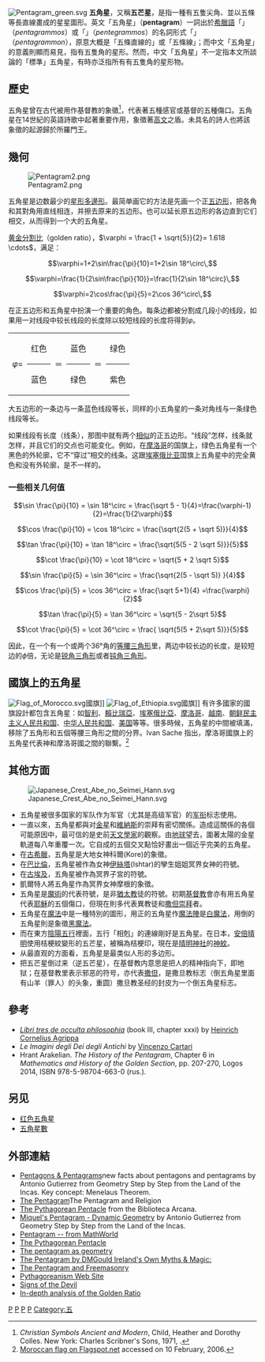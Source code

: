 {{refimprove|time=2019-09-27T05:23:00+00:00}}
{{Infobox Polygon
| name       = 正五角星
| image      = Star_polygon_5-2.svg
| caption    = 一顆正五角星
| type       = [[星形正多邊形|星形正多邊形]]
| euler      =
| edges      = 5
| schläfli   = <nowiki>{</nowiki>5/2<nowiki>}</nowiki>
| wythoff    = 
| coxeter    = {{CDD|node_1|5-2|node}}
| symmetry  = [[二面體群|二面體]] (D<sub>5</sub>)
| area       = 
| angle      = 36°
| dual       = 自身對偶
| properties = [[Star_polygon|star]], [[Cyclic_polygon|cyclic]], [[equilateral_polygon|equilateral]], [[Isogonal_figure|isogonal]], [[isotoxal_figure|isotoxal]]
}}
[[File:Pentagram_green.svg|right]]
'''五角星'''，又稱'''五芒星'''，是指一種有五隻尖角、並以五條等長直線畫成的星星圖形。英文「五角星」（'''pentagram'''）一詞出於[[希臘語|希臘語]]「{{lang|el|πεντάγραμμος}}」（''pentagrammos''）或「{{lang|el|πεντέγραμμος}}」（''pentegrammos''）的名詞形式「{{lang|el|πεντάγραμμον}}」（''pentagrammon''），原意大概是「五條直線的」或「五條線」；而中文「五角星」的意義則顯而易見，指有五隻角的星形。然而，中文「五角星」不一定指本文所談論的「標準」五角星，有時亦泛指所有有五隻角的星形物。

==歷史==
五角星曾在古代被用作基督教的象徵<ref>''Christian Symbols Ancient and Modern'', Child, Heather and Dorothy Colles. New York: Charles Scribner's Sons, 1971, {{isbn|0-7135-1960-6}}.</ref>，代表著五種感官或基督的五種傷口。五角星在14世紀的英語詩歌中起著重要作用，象徵著[[高文_(亞瑟王傳說)|高文]]之盾。未具名的詩人也將該象徵的起源歸於所羅門王。

==幾何==
[[File:Pentagram2.png|right]]

五角星是边数最少的[[星形多邊形|星形多邊形]]。最简单画它的方法是先画一个正[[五边形|五边形]]，把各角和其對角用直线相连，并擦去原来的五边形。也可以延长原五边形的各边直到它们相交，从而得到一个大的五角星。

[[黄金分割比|黄金分割比]]（golden ratio），<math>\varphi = \frac{1 + \sqrt{5}}{2}= 1.618 \cdots</math>，满足：

:<math>\varphi=1+2\sin\frac{\pi}{10}=1+2\sin 18^\circ\,</math>
:<math>\varphi=\frac{1}{2\sin\frac{\pi}{10}}=\frac{1}{2\sin 18^\circ}\,</math>
:<math>\varphi=2\cos\frac{\pi}{5}=2\cos 36^\circ\,</math>

在正五边形和五角星中扮演一个重要的角色。每条边都被分割成几段小的线段，如果用一对线段中较长线段的长度除以较短线段的长度将得到<math>\varphi</math>。

{| style="background-color:transparent; text-align:center; border-collapse:collapse;"
| rowspan="2" | 
:<math>\varphi = </math>
| style="border-bottom:black 1px solid;" | 红色
| rowspan="2" | ＝
| style="border-bottom:black 1px solid;" | 蓝色
| rowspan="2" | ＝
| style="border-bottom:black 1px solid;" | 绿色
|-
| 蓝色||绿色||紫色
|}

大五边形的一条边与一条蓝色线段等长，同样的小五角星的一条对角线与一条绿色线段等长。

如果线段有长度（线条），那图中就有两个[[相似|相似]]的正五边形。“线段”怎样，线条就怎样，并且它们的交点也可能变化。例如，在[[摩洛哥|摩洛哥]]的国旗上，绿色五角星有一个黑色的外轮廓，它不“穿过”相交的线条。这跟[[埃塞俄比亚|埃塞俄比亚]]国旗上五角星中的完全黄色和没有外轮廓，是不一样的。

===一些相关几何值===
:<math>\sin \frac{\pi}{10} = \sin 18^\circ = \frac{\sqrt 5 - 1}{4}=\frac{\varphi-1}{2}=\frac{1}{2\varphi}</math>

:<math>\cos \frac{\pi}{10} = \cos 18^\circ = \frac{\sqrt{2(5 + \sqrt 5)}}{4} </math>

:<math>\tan \frac{\pi}{10} = \tan 18^\circ = \frac{\sqrt{5(5 - 2 \sqrt 5)}}{5} </math>

:<math>\cot \frac{\pi}{10} = \cot 18^\circ = \sqrt{5 + 2 \sqrt 5} </math>

:<math>\sin \frac{\pi}{5} = \sin 36^\circ = \frac{\sqrt{2(5 - \sqrt 5)} }{4}</math>

:<math>\cos \frac{\pi}{5} = \cos 36^\circ = \frac{\sqrt 5+1}{4} =\frac{\varphi}{2}</math>

:<math>\tan \frac{\pi}{5} = \tan 36^\circ =  \sqrt{5 - 2\sqrt 5} </math>

:<math>\cot \frac{\pi}{5} = \cot 36^\circ = \frac{ \sqrt{5(5 + 2\sqrt 5)}}{5} </math>

因此，在一个有一个或两个36°角的[[等腰三角形|等腰三角形]]里，两边中较长边的长度，是较短边的<math>\phi</math>倍，无论是[[锐角三角形|锐角三角形]]或者[[钝角三角形|钝角三角形]]。

==國旗上的五角星==
[[File:Flag_of_Morocco.svg|thumb]]國旗]]
[[File:Flag_of_Ethiopia.svg|thumb]]國旗]]
有许多國家的國旗設計都包含五角星：如[[智利|智利]]、[[賴比瑞亞|賴比瑞亞]]、[[埃塞俄比亞|埃塞俄比亞]]、[[摩洛哥|摩洛哥]]、[[越南|越南]]、[[朝鲜民主主义人民共和国|朝鲜民主主义人民共和国]]、[[中华人民共和国|中华人民共和国]]、[[美国|美国]]等等。很多時候，五角星的中間被填滿，移除了五角形和五個等腰三角形之間的分界。Ivan Sache 指出，摩洛哥國旗上的五角星代表神和摩洛哥國之間的聯繫。<ref>[http://flagspot.net/flags/ma.html Moroccan flag on Flagspot.net] {{Wayback|url=http://flagspot.net/flags/ma.html |date=20171114214212 }}  accessed on 10 February, 2006.</ref>

==其他方面==
[[File:Japanese_Crest_Abe_no_Seimei_Hann.svg|right]]
*五角星被很多国家的军队作为军官（尤其是高级军官）的[[军衔|军衔]]标志使用。
*一直以來，五角星都與对[[金星|金星]]和[[維納斯|維納斯]]的崇拜有密切關係。造成這關係的各個可能原因中，最可信的是史前[[天文學家|天文學家]]的觀察。由[[地球|地球]]望去，圍著太陽的金星軌道每八年重覆一次。它自成的五個交叉點恰好畫出一個近乎完美的五角星。
*在[[古希臘|古希臘]]，五角星是大地女神科爾(Kore)的象徵。
*在[[巴比倫|巴比倫]]，五角星被作為女神[[伊絲塔|伊絲塔]](Ishtar)的孿生姐姐冥界女神的符號。
*在[[古埃及|古埃及]]，五角星被作為冥界子宮的符號。
*凱爾特人將五角星作為冥界女神摩根的象徵。
*五角星是[[魔術|魔術]]的代表符號，是非[[猶太教|猶太教]]徒的符號。初期[[基督教|基督教]]會亦有用五角星代表[[耶穌|耶穌]]的五個傷口，但現在則多代表異教徒和[[撒但崇拜|撒但崇拜]]者。
*五角星在[[魔法|魔法]]中是一種特別的圖形，用正的五角星作[[魔法陣|魔法陣]]是[[白魔法|白魔法]]，用倒的五角星則是象徵[[黑魔法|黑魔法]]。
*而在東方[[陰陽五行|陰陽五行]]裡面，五行「相剋」的連線剛好是五角星。在日本，[[安倍晴明|安倍晴明]]使用桔梗紋變形的五芒星，被稱為桔梗印，現在是[[晴明神社|晴明神社]]的[[家紋|神紋]]。
*从最直观的方面看，五角星是最类似人形的多边形。
*把五芒星倒过来（逆五芒星），在基督教内意思是把人的精神指向下，即地狱；在基督教里表示邪恶的符号，亦代表[[撒但|撒但]]，是撒旦教标志（倒五角星里面有山羊（罪人）的头象，重圆）撒旦教圣经的封皮为一个倒五角星标志。

==參考==
<references/>
*''[[Libri_tres_de_occulta_philosophia|Libri tres de occulta philosophia]]'' (book III, chapter xxxi) by [[Heinrich_Cornelius_Agrippa|Heinrich Cornelius Agrippa]]
*''Le Imagini degli Dei degli Antichi'' by [[Vincenzo_Cartari|Vincenzo Cartari]]
* Hrant Arakelian. ''The History of the Pentagram'', Chapter 6 in ''Mathematics and History of the Golden Section'', pp. 207-270, Logos 2014, ISBN 978-5-98704-663-0 (rus.).

==另见==
* [[红色五角星|红色五角星]]
* [[五角星數|五角星數]]

==外部連結==
{{commonscat|Pentagrams}}
*[http://agutie.homestead.com/files/pentagram_menelaus1.htm Pentagons & Pentagrams]{{Wayback|url=http://agutie.homestead.com/files/pentagram_menelaus1.htm |date=20200904025548 }}new facts about pentagons and pentagrams by Antonio Gutierrez from Geometry Step by Step from the Land of the Incas.  Key concept: Menelaus Theorem.
*[http://altreligion.about.com/library/weekly/aa100102a.htm The Pentagram]{{Wayback|url=http://altreligion.about.com/library/weekly/aa100102a.htm |date=20080916160006 }}The Pentagram and Religion
*[http://www.cs.utk.edu/~mclennan/BA/PP.html The Pythagorean Pentacle]{{Wayback|url=http://www.cs.utk.edu/~mclennan/BA/PP.html |date=20100710091528 }} from the Biblioteca Arcana.
*[http://agutie.homestead.com/files/JavaCaR/Miquel_1.htm Miquel's Pentagram - Dynamic Geometry]{{Wayback|url=http://agutie.homestead.com/files/JavaCaR/Miquel_1.htm |date=20200904025603 }} by Antonio Gutierrez from Geometry Step by Step from the Land of the Incas.
*[http://mathworld.wolfram.com/Pentagram.html Pentagram -- from MathWorld]{{Wayback|url=http://mathworld.wolfram.com/Pentagram.html |date=20050425083025 }}
*[https://web.archive.org/web/20041217011427/http://www.geocities.com/go_darkness/god-pythagorean-pentacle.html The Pythagorean Pentacle]
*[http://mathworld.wolfram.com/Pentagram.html The pentagram as geometry]{{Wayback|url=http://mathworld.wolfram.com/Pentagram.html |date=20050425083025 }} 
*[http://irelandsown.net/penta2.html The Pentagram by DMGould  Ireland's Own Myths & Magic:]{{Wayback|url=http://irelandsown.net/penta2.html |date=20200914022937 }}
*[http://freemasonry.bcy.ca/anti-masonry/pentagram.html The Pentagram and Freemasonry]{{Wayback|url=http://freemasonry.bcy.ca/anti-masonry/pentagram.html |date=20201112004302 }}
*[https://web.archive.org/web/20080509185539/http://users.ucom.net/~vegan/ Pythagoreanism Web Site]
*[https://web.archive.org/web/20060118043248/http://www.timboucher.com/journal/2004/07/signs-of-devil.html Signs of the Devil]
*[http://jwilson.coe.uga.edu/emt669/Student.Folders/Frietag.Mark/Homepage/Goldenratio/goldenratio.html In-depth analysis of the Golden Ratio]{{Wayback|url=http://jwilson.coe.uga.edu/emt669/Student.Folders/Frietag.Mark/Homepage/Goldenratio/goldenratio.html |date=20201114001301 }}

{{几何术语}}
{{多边形}}

[[Category:多邊形|P]]
[[Category:黃金比例|P]]
[[Category:撒旦崇拜|P]]
[[Category:星形符号|P]]
[[Category:五|Category:五]]